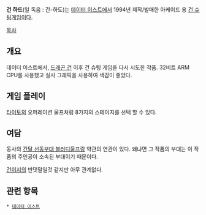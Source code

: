 '''건 하드'''(일 독음 : 간-하도)는 [[데이터 이스트]]에서 1994년 제작/발매한 아케이드 용 [[건 슈팅]]게임이다. 

[[목차]]
== 개요 ==
데이터 이스트에서, [[드래곤 건]] 이후 건 슈팅 게임을 다시 시도한 작품. 32비트 ARM CPU를 사용했고 실사 그래픽을 사용하여 색감이 좋았다.

== 게임 플레이 ==
[[타이토]]의 오퍼레이션 울프처럼 8가지의 스테이지를 선택 할 수 있다.

== 여담 ==
동사의 [[건달 선동부대 블러디울프]]랑 약관의 연관이 있다. 왜냐면 그 작품의 부대는 이 작품의 주인공이 소속된 부대이기 때문이다.

[[건이지]]의 반댓말일것 같지만 아무 관계없다.
== 관련 항목 ==
 * [[데이터 이스트]]

